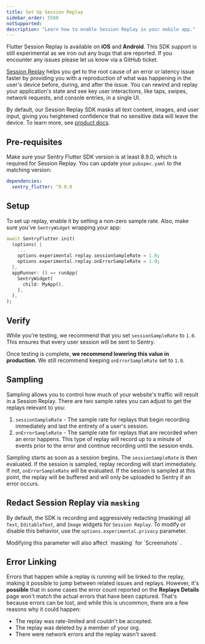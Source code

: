 ```yaml
---
title: Set Up Session Replay
sidebar_order: 5500
notSupported:
description: "Learn how to enable Session Replay in your mobile app."
---
```


<Alert>

Flutter Session Replay is available on **iOS** and **Android**. This SDK support is still experimental as we iron out any bugs that are reported. If you encounter any issues please let us know via a GitHub ticket.

</Alert>

[Session Replay](/product/explore/session-replay/) helps you get to the root cause of an error or latency issue faster by providing you with a reproduction of what was happening in the user's device before, during, and after the issue. You can rewind and replay your application's state and see key user interactions, like taps, swipes, network requests, and console entries, in a single UI.

By default, our Session Replay SDK masks all text content, images, and user input, giving you heightened confidence that no sensitive data will leave the device. To learn more, see [product docs](/product/explore/session-replay/).

## Pre-requisites

Make sure your Sentry Flutter SDK version is at least 8.9.0, which is required for Session Replay.
You can update your `pubspec.yaml` to the matching version:

```yaml
dependencies:
  sentry_flutter: ^8.9.0
```

## Setup

To set up replay, enable it by setting a non-zero sample rate. Also, make sure you've `SentryWidget` wrapping your app:

```dart
await SentryFlutter.init(
  (options) {
    ...
    options.experimental.replay.sessionSampleRate = 1.0;
    options.experimental.replay.onErrorSampleRate = 1.0;
  },
  appRunner: () => runApp(
    SentryWidget(
      child: MyApp(),
    ),
  ),
);
```

## Verify

While you're testing, we recommend that you set `sessionSampleRate` to `1.0`. This ensures that every user session will be sent to Sentry.

Once testing is complete, **we recommend lowering this value in production**. We still recommend keeping `onErrorSampleRate` set to `1.0`.

## Sampling

Sampling allows you to control how much of your website's traffic will result in a Session Replay. There are two sample rates you can adjust to get the replays relevant to you:

1. `sessionSampleRate` - The sample rate for replays that begin recording immediately and last the entirety of a user's session.
2. `onErrorSampleRate` - The sample rate for replays that are recorded when an error happens. This type of replay will record
   up to a minute of events prior to the error and continue recording until the session ends.

Sampling starts as soon as a session begins. The `sessionSampleRate` is then evaluated. If the session is sampled, replay recording will start immediately. If not, `onErrorSampleRate` will be evaluated. If the session is sampled at this point, the replay will be buffered and will only be uploaded to Sentry if an error occurs.

## Redact Session Replay via `masking`

By default, the SDK is recording and aggressively redacting (masking) all `Text`, `EditableText`, and `Image` widgets for <PlatformLink to="/session-replay/">`Session Replay`</PlatformLink>. To modify or disable this behavior, use the `options.experimental.privacy` parameter.

<Alert level="warning">
  Modifying this parameter will also affect `masking` for
  <PlatformLink to="/enriching-events/screenshots/">`Screenshots`</PlatformLink>
  .
</Alert>

<PlatformContent includePath="replay/privacy-configuration" />

## Error Linking

Errors that happen while a replay is running will be linked to the replay, making it possible to jump between related issues and replays. However, it's **possible** that in some cases the error count reported on the **Replays Details** page won't match the actual errors that have been captured. That's because errors can be lost, and while this is uncommon, there are a few reasons why it could happen:

- The replay was rate-limited and couldn't be accepted.
- The replay was deleted by a member of your org.
- There were network errors and the replay wasn't saved.

